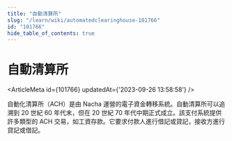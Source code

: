 ```yaml
---
title: "自動清算所"
slug: "/learn/wiki/automatedclearinghouse-101766"
id: "101766"
hide_table_of_contents: true
---
```



# 自動清算所

<ArticleMeta id={101766} updatedAt={'2023-09-26 13:58:58'} />
<div className='border-solid border-b border-t-0 my-4 border-[var(--ifm-color-gray-300)]' />

自動化清算所（ACH）是由 Nacha 運營的電子資金轉移系統。自動清算所可以追溯到 20 世紀 60 年代末，但在 20 世紀 70 年代中期正式成立。該支付系統提供許多類型的 ACH 交易，如工資存款。它要求付款人進行借記或貸記，接收方進行貸記或借記。

